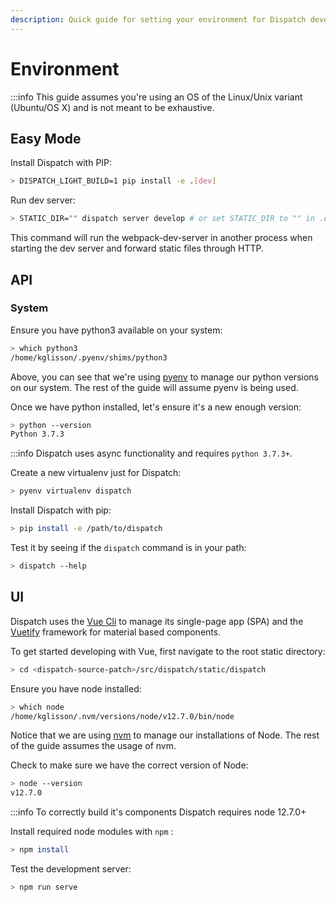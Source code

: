 ```yaml
---
description: Quick guide for setting your environment for Dispatch development.
---
```


# Environment

:::info
This guide assumes you're using an OS of the Linux/Unix variant \(Ubuntu/OS X\) and is not meant to be exhaustive.

## Easy Mode

Install Dispatch with PIP:

```bash
> DISPATCH_LIGHT_BUILD=1 pip install -e .[dev]
```

Run dev server:

```bash
> STATIC_DIR="" dispatch server develop # or set STATIC_DIR to "" in .env
```

This command will run the webpack-dev-server in another process when starting the dev server and forward static files through HTTP.

## API

### System

Ensure you have python3 available on your system:

```bash
> which python3
/home/kglisson/.pyenv/shims/python3
```

Above, you can see that we're using [pyenv](https://github.com/pyenv/pyenv) to manage our python versions on our system. The rest of the guide will assume pyenv is being used.

Once we have python installed, let's ensure it's a new enough version:

```bash
> python --version
Python 3.7.3
```

:::info
Dispatch uses async functionality and requires `python 3.7.3+`.

Create a new virtualenv just for Dispatch:

```bash
> pyenv virtualenv dispatch
```

Install Dispatch with pip:

```bash
> pip install -e /path/to/dispatch
```

Test it by seeing if the `dispatch` command is in your path:

```bash
> dispatch --help
```

## UI

Dispatch uses the [Vue Cli](https://cli.vuejs.org/) to manage its single-page app \(SPA\) and the [Vuetify](https://vuetifyjs.com/en/) framework for material based components.

To get started developing with Vue, first navigate to the root static directory:

```bash
> cd <dispatch-source-patch>/src/dispatch/static/dispatch
```

Ensure you have node installed:

```bash
> which node
/home/kglisson/.nvm/versions/node/v12.7.0/bin/node
```

Notice that we are using [nvm](https://github.com/nvm-sh/nvm) to manage our installations of Node. The rest of the guide assumes the usage of nvm.

Check to make sure we have the correct version of Node:

```bash
> node --version
v12.7.0
```

:::info
To correctly build it's components Dispatch requires node 12.7.0+

Install required node modules with `npm` :

```bash
> npm install
```

Test the development server:

```bash
> npm run serve
```
